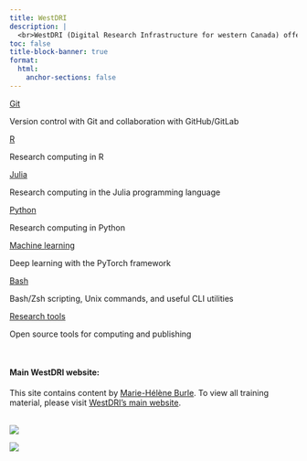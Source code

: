 ```yaml
---
title: WestDRI
description: |
  <br>WestDRI (Digital Research Infrastructure for western Canada) offers workshops, courses, and webinars in advanced research computing for researchers at Canadian post-secondary institutions. We are based at [Simon Fraser University](https://www.sfu.ca/) and work in collaboration with other universities from British Columbia, Alberta, Saskatchewan, and Manitoba under the umbrella of the [Digital Research Alliance of Canada](https://alliancecan.ca/).
toc: false
title-block-banner: true
format:
  html:
    anchor-sections: false
---
```


:::{layout="[[5, 5, 5, 5], [5, 5, 5, -5]]"}

:::{.card .mb-3}

:::{.card-body}

[Git](/git/index.qmd){.card-title .stretched-link}

[Version control with Git and collaboration with GitHub/GitLab]{.text-muted}

:::

:::

:::{.card .mb-3}

:::{.card-body}

[R](/r/index.qmd){.card-title .stretched-link}

[Research computing in R]{.text-muted}

:::

:::

:::{.card .mb-3}

:::{.card-body}

[Julia](/julia/index.qmd){.card-title .stretched-link}

[Research computing in the Julia programming language]{.text-muted}

:::

:::

:::{.card .mb-3}

:::{.card-body}

[Python](/python/index.qmd){.card-title .stretched-link}

[Research computing in Python]{.text-muted}

:::

:::

:::{.card .mb-3}

:::{.card-body}

[Machine learning](/ml/index.qmd){.card-title .stretched-link}

[Deep learning with the PyTorch framework]{.text-muted}

:::

:::

:::{.card .mb-3}

:::{.card-body}

[Bash](/bash/index.qmd){.card-title .stretched-link}

[Bash/Zsh scripting, Unix commands, and useful CLI utilities]{.text-muted}

:::

:::

:::{.card .mb-3}

:::{.card-body}

[Research tools](/tools/index.qmd){.card-title .stretched-link}

[Open source tools for computing and publishing]{.text-muted}

:::

:::

:::

<br>

:::{.small}

#### Main WestDRI website:

This site contains content by [Marie-Hélène Burle](https://www.sfu.ca/~msb2/). To view all training material, please visit [WestDRI's main website](https://training.westdri.ca/).
<br><br>

:::

:::{layout-ncol=2}

![](/img/sfu.png)

![](/img/drac.png)

:::
